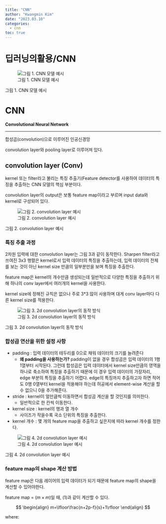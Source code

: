 ```yaml
---
title: "CNN"
author: "Kwangmin Kim"
date: "2023.03.10"
categories: 
  - cnn
toc: true
---
```


# 딥러닝의활용/CNN

![그림 1. CNN 모델 예시](../../../../../images/cnn/figure1.png)

그림 1. CNN 모델 예시

# CNN

**Convolutional Neural Network**

---

합성곱(convolution)으로 이루어진 인공신경망

convolution layer와 pooling layer로 이루어져 있다.

## convolution layer (Conv)

kernel 또는 filter라고 불리는 특징 추출기(Feature detector를 사용하여 데이터의 특징을 추출하는 CNN 모델의 핵심 부분이다.

convolution layer의 output은 보통 feature map이라고 부르며 input data와 kernel로 구성되어 있다.

![그림 2. convolution layer 예시](../../../../../images/cnn/figure2.png)

그림 2. convolution layer 예시

### 특징 추출 과정

2차원 입력에 대한 convolution layer는 그림 3과 같이  동작한다. Sharpen filter라고 쓰여진 3x3 행렬은 kernel로서 입력 데이터의 특징을 추출하는데, 입력 데이터의 전체를 보는 것이 아닌 kernel size 만큼의 일부분만을 보며 특징을 추출한다.

feature map은 kernel의 개수만큼 생성되는데 일반적으로 다양한 특징을 추출하기 위해 하나의 conv layer에서 여러개의 kernel을 사용한다.

kernel size에 정해진 규칙은 없으나 주로 3*3 많이 사용하며 대게 conv layer마다 다른 kernel size를 적용한다.

![그림 3. 2d convolution layer의 동작 방식](../../../../../images/cnn/figure3.gif)

그림 3. 2d convolution layer의 동작 방식

### 합성곱 연산을 위한 설정 사항

- padding : 입력 데이터의 테두리를 0으로 채워 데이터의 크기를 늘려준다
    - **왜 padding을 사용하는가?** padding이 없을 경우 합성곱은 입력 데이터의 1행 1열부터 시작된다. 그런데 합성곱은 입력 데이터에서 kernel size만큼의 영역을 하나로 축소하여 특징을 추출하기 때문에 이 경우 입력 데이터의 가장자리, edge 부분의 특징을 추출하기 어렵다. edge의 특징까지 추출하고자 하면 적어도 0행 0열부터 kernel을 적용해야 하는데 허공에서 element-wise 계산을 할 수 없으니 0을 추가해준다.
- stride : kernel이 얼만큼씩 이동하면서 합성곱 계산을 할 것인지를 의미한다.
    - 일반적으로 한 칸씩 이동한다.
- kernel size : kernel의 행과 열 개수
    - 사이즈가 작을수록 국소 단위의 특징을 추출한다.
- kernel 개수 : 몇 개의 feature map을 추출하고 싶은지에 따라 kernel 개수를 정한다.

![그림 4. 2d convolution layer 예시](../../../../../images/cnn/figure2.png)

그림 4. 2d convolution layer 예시

### feature map의 shape 계산 방법

feature map은 다음 레이어의 입력 데이터가 되기 때문에 feature map의 shape을 계산할 수 있어야한다.

feature map = ($m\times m$)일 때, (1)과 같이 계산할 수 있다.

$$
\begin{align}
m=\lfloor\frac{n+2p-f}{s}+1\rfloor
\end{align}
$$

$\text{where} :$
